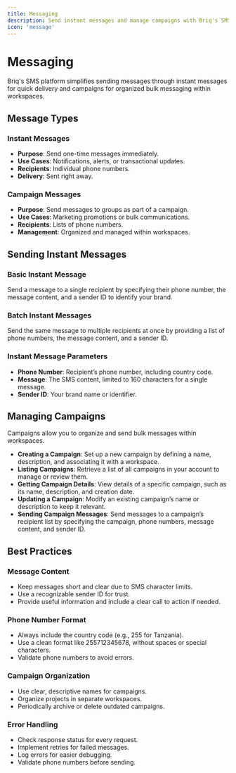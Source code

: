 ```yaml
---
title: Messaging
description: Send instant messages and manage campaigns with Briq's SMS platform. Learn how to send instant messages and create campaigns for bulk messaging.
icon: 'message'
---
```


# Messaging

Briq's SMS platform simplifies sending messages through instant messages for quick delivery and campaigns for organized bulk messaging within workspaces.

## Message Types

### Instant Messages
- **Purpose**: Send one-time messages immediately.
- **Use Cases**: Notifications, alerts, or transactional updates.
- **Recipients**: Individual phone numbers.
- **Delivery**: Sent right away.

### Campaign Messages
- **Purpose**: Send messages to groups as part of a campaign.
- **Use Cases**: Marketing promotions or bulk communications.
- **Recipients**: Lists of phone numbers.
- **Management**: Organized and managed within workspaces.

## Sending Instant Messages

### Basic Instant Message
Send a message to a single recipient by specifying their phone number, the message content, and a sender ID to identify your brand.

### Batch Instant Messages
Send the same message to multiple recipients at once by providing a list of phone numbers, the message content, and a sender ID.

### Instant Message Parameters
- **Phone Number**: Recipient’s phone number, including country code.
- **Message**: The SMS content, limited to 160 characters for a single message.
- **Sender ID**: Your brand name or identifier.

## Managing Campaigns

Campaigns allow you to organize and send bulk messages within workspaces.

- **Creating a Campaign**: Set up a new campaign by defining a name, description, and associating it with a workspace.
- **Listing Campaigns**: Retrieve a list of all campaigns in your account to manage or review them.
- **Getting Campaign Details**: View details of a specific campaign, such as its name, description, and creation date.
- **Updating a Campaign**: Modify an existing campaign’s name or description to keep it relevant.
- **Sending Campaign Messages**: Send messages to a campaign’s recipient list by specifying the campaign, phone numbers, message content, and sender ID.

## Best Practices

### Message Content
- Keep messages short and clear due to SMS character limits.
- Use a recognizable sender ID for trust.
- Provide useful information and include a clear call to action if needed.

### Phone Number Format
- Always include the country code (e.g., 255 for Tanzania).
- Use a clean format like 255712345678, without spaces or special characters.
- Validate phone numbers to avoid errors.

### Campaign Organization
- Use clear, descriptive names for campaigns.
- Organize projects in separate workspaces.
- Periodically archive or delete outdated campaigns.

### Error Handling
- Check response status for every request.
- Implement retries for failed messages.
- Log errors for easier debugging.
- Validate phone numbers before sending.